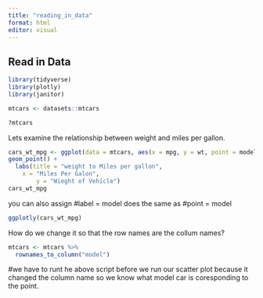```yaml
---
title: "reading_in_data"
format: html
editor: visual
---
```


## Read in Data

```r
library(tidyverse)
library(plotly)
library(janitor)
```

```r
mtcars <- datasets::mtcars
```

```r
?mtcars
```

Lets examine the relationship between weight and miles per gallon.

```r
cars_wt_mpg <- ggplot(data = mtcars, aes(x = mpg, y = wt, point = model, color = hp)) +
geom_point() +
  labs(title = "weight to Miles per gallon",
    x = "Miles Per Galon",
        y = "Wieght of Vehicle")
cars_wt_mpg
```

you can also assign #label = model does the same as #point = model

```r
ggplotly(cars_wt_mpg)
```

How do we change it so that the row names are the collum names?

```r
mtcars <- mtcars %>%
  rownames_to_column("model")
```

#we have to runt he above script before we run our scatter plot because it changed the column name so we know what model car is coresponding to the point.
